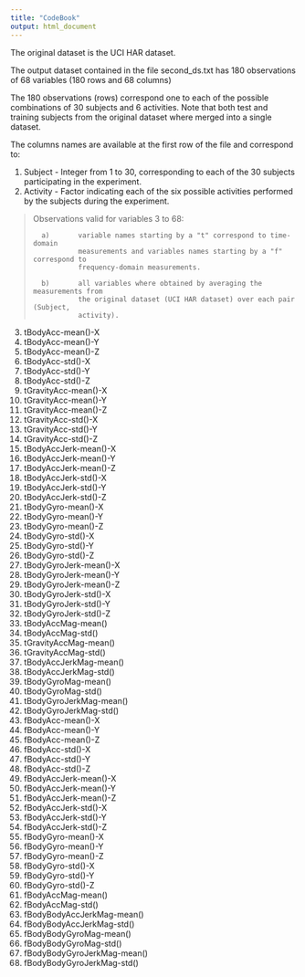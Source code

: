 ```yaml
---
title: "CodeBook"
output: html_document
---
```


The original dataset is the UCI HAR dataset.

The output dataset contained in the file second_ds.txt has 180 observations of
68 variables (180 rows and 68 columns)

The 180 observations (rows) correspond one to each of the possible combinations of 
30 subjects and 6 activities. Note that both test and training subjects from the
original dataset where merged into a single dataset.

The columns names are available at the first row of the file and correspond to:

1) Subject -    Integer from 1 to 30, corresponding to each of the 30 subjects 
                participating in the experiment. 
2) Activity -   Factor indicating each of the six possible activities performed
                by the subjects during the experiment.

>
> Observations valid for variables 3 to 68:
>
>       a)       variable names starting by a "t" correspond to time-domain 
>                measurements and variables names starting by a "f" correspond to
>                frequency-domain measurements.
>
>       b)       all variables where obtained by averaging the measurements from 
>                the original dataset (UCI HAR dataset) over each pair (Subject,
>                activity).

3) tBodyAcc-mean()-X 
4) tBodyAcc-mean()-Y
5) tBodyAcc-mean()-Z
6) tBodyAcc-std()-X
7) tBodyAcc-std()-Y
8) tBodyAcc-std()-Z
9) tGravityAcc-mean()-X
10) tGravityAcc-mean()-Y
11) tGravityAcc-mean()-Z
12) tGravityAcc-std()-X
13) tGravityAcc-std()-Y
14) tGravityAcc-std()-Z
15) tBodyAccJerk-mean()-X
16) tBodyAccJerk-mean()-Y
17) tBodyAccJerk-mean()-Z
18) tBodyAccJerk-std()-X
19) tBodyAccJerk-std()-Y
20) tBodyAccJerk-std()-Z
21) tBodyGyro-mean()-X
22) tBodyGyro-mean()-Y       
23) tBodyGyro-mean()-Z
24) tBodyGyro-std()-X
25) tBodyGyro-std()-Y
26) tBodyGyro-std()-Z        
27) tBodyGyroJerk-mean()-X
28) tBodyGyroJerk-mean()-Y
29) tBodyGyroJerk-mean()-Z
30) tBodyGyroJerk-std()-X      
31) tBodyGyroJerk-std()-Y
32) tBodyGyroJerk-std()-Z
33) tBodyAccMag-mean()
34) tBodyAccMag-std()          
35) tGravityAccMag-mean()
36) tGravityAccMag-std()
37) tBodyAccJerkMag-mean()
38) tBodyAccJerkMag-std()
39) tBodyGyroMag-mean()
40) tBodyGyroMag-std()
41) tBodyGyroJerkMag-mean()
42) tBodyGyroJerkMag-std()     
43) fBodyAcc-mean()-X
44) fBodyAcc-mean()-Y
45) fBodyAcc-mean()-Z
46) fBodyAcc-std()-X           
47) fBodyAcc-std()-Y
48) fBodyAcc-std()-Z
49) fBodyAccJerk-mean()-X
50) fBodyAccJerk-mean()-Y      
51) fBodyAccJerk-mean()-Z
52) fBodyAccJerk-std()-X
53) fBodyAccJerk-std()-Y
54) fBodyAccJerk-std()-Z       
55) fBodyGyro-mean()-X
56) fBodyGyro-mean()-Y
57) fBodyGyro-mean()-Z
58) fBodyGyro-std()-X          
59) fBodyGyro-std()-Y
60) fBodyGyro-std()-Z
61) fBodyAccMag-mean()
62) fBodyAccMag-std()          
63) fBodyBodyAccJerkMag-mean()
64) fBodyBodyAccJerkMag-std()
65) fBodyBodyGyroMag-mean()
66) fBodyBodyGyroMag-std()     
67) fBodyBodyGyroJerkMag-mean()
68) fBodyBodyGyroJerkMag-std()  

